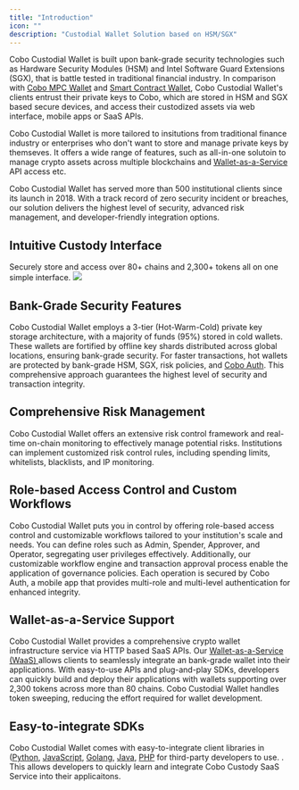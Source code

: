 ```yaml
---
title: "Introduction"
icon: ""
description: "Custodial Wallet Solution based on HSM/SGX"
---
```


Cobo Custodial Wallet is built upon bank-grade security technologies such as
Hardware Security Modules (HSM) and Intel Software Guard Extensions (SGX), that
is battle tested in traditional financial industry. In comparison with [Cobo MPC
Wallet](mpc-wallet/mpc-introduction) and [Smart Contract Wallet](smart-contract-wallet/cobosafe),
Cobo Custodial Wallet's clients entrust their private keys to Cobo, which are
stored in HSM and SGX based secure devices, and access their custodized assets
via web interface, mobile apps or SaaS APIs.

Cobo Custodial Wallet is more tailored to insitutions from traditional finance
industry or enterprises who don't want to store and manage private keys by
themseves. It offers a wide range of features, such as all-in-one solutoin to
manage crypto assets across multiple blockchains and
[Wallet-as-a-Service](waas-introduction) API access etc.

Cobo Custodial Wallet has served more than 500 institutional clients since its
launch in 2018. With a track record of zero security incident or breaches, our
solution delivers the highest level of security, advanced risk management,
and developer-friendly integration options.

## Intuitive Custody Interface

Securely store and access over 80+ chains and 2,300+ tokens all on one simple interface.
<img src="/images/full_custody.png" />

## Bank-Grade Security Features

Cobo Custodial Wallet employs a 3-tier (Hot-Warm-Cold) private key storage
architecture, with a majority of funds (95%) stored in cold wallets. These
wallets are fortified by offline key shards distributed across global
locations, ensuring bank-grade security. For faster transactions, hot wallets
are protected by bank-grade HSM, SGX, risk policies, and [Cobo
Auth](https://apps.apple.com/us/app/cobo-auth/id1485413078). This comprehensive
approach guarantees the highest level of security and transaction integrity.

## Comprehensive Risk Management

Cobo Custodial Wallet offers an extensive risk control framework and real-time
on-chain monitoring to effectively manage potential risks. Institutions can
implement customized risk control rules, including spending limits, whitelists,
blacklists, and IP monitoring.

## Role-based Access Control and Custom Workflows

Cobo Custodial Wallet puts you in control by offering role-based access control and
customizable workflows tailored to your institution's scale and needs. You can
define roles such as Admin, Spender, Approver, and Operator, segregating user
privileges effectively. Additionally, our customizable workflow engine and
transaction approval process enable the application of governance policies.
Each operation is secured by Cobo Auth, a mobile app that provides multi-role
and multi-level authentication for enhanced integrity.

## Wallet-as-a-Service Support

Cobo Custodial Wallet provides a comprehensive crypto wallet infrastructure service
via HTTP based SaaS APIs. Our [Wallet-as-a-Service (WaaS) ](waas-introduction) allows clients
to seamlessly integrate an bank-grade wallet into their applications. With
easy-to-use APIs and plug-and-play SDKs, developers can quickly build and
deploy their applications with wallets supporting over 2,300 tokens across more
than 80 chains. Cobo Custodial Wallet handles token sweeping, reducing the effort
required for wallet development.

## Easy-to-integrate SDKs

Cobo Custodial Wallet comes with easy-to-integrate client libraries in
([Python](/get-started/sdks/waas/python), [JavaScript](/get-started/sdks/waas/javascript), [Golang](/get-started/sdks/waas/go),
[Java](/get-started/sdks/waas/java), [PHP](/get-started/sdks/waas/php) for third-party developers to use.
. This allows developers to quickly
learn and integrate Cobo Custody SaaS Service into their applicaitons.
